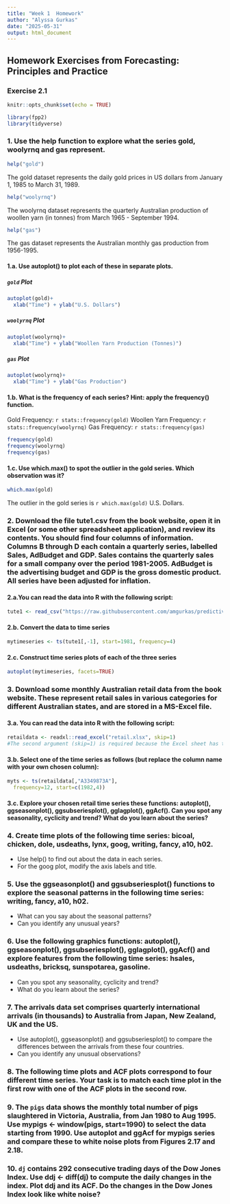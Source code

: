 ```yaml
---
title: "Week 1  Homework"
author: "Alyssa Gurkas"
date: "2025-05-31"
output: html_document
---
```

## Homework Exercises from Forecasting: Principles and Practice
### Exercise 2.1 
```r
knitr::opts_chunk$set(echo = TRUE)
```

```r
library(fpp2)
library(tidyverse)
```

### 1. Use the help function to explore what the series gold, woolyrnq and gas represent.

```r
help("gold")
```

The gold dataset represents the daily gold prices in US dollars from January 1, 1985
to March 31, 1989.

```r
help("woolyrnq")
```

The woolyrnq dataset represents the quarterly Australian production of woollen 
yarn (in tonnes) from March 1965 - September 1994. 

```r
help("gas")
```

The gas dataset represents the Australian monthly gas production from 1956-1995.

#### 1.a. Use autoplot() to plot each of these in separate plots.

##### `gold` Plot

```r
autoplot(gold)+
  xlab("Time") + ylab("U.S. Dollars")
```


##### `woolyrnq` Plot
```r
autoplot(woolyrnq)+
  xlab("Time") + ylab("Woollen Yarn Production (Tonnes)")
```

##### `gas` Plot
```r
autoplot(woolyrnq)+
  xlab("Time") + ylab("Gas Production")
```

#### 1.b. What is the frequency of each series? Hint: apply the frequency() function.
Gold Frequency: `r stats::frequency(gold)`
Woollen Yarn Frequency: `r stats::frequency(woolyrnq)`
Gas Frequency: `r stats::frequency(gas)`

```r
frequency(gold)
frequency(woolyrnq)
frequency(gas)
```


#### 1.c. Use which.max() to spot the outlier in the gold series. Which observation was it?
```r
which.max(gold)
```

The outlier in the gold series is `r which.max(gold)` U.S. Dollars.

### 2. Download the file tute1.csv from the book website, open it in Excel (or some other spreadsheet application), and review its contents. You should find four columns of information. Columns B through D each contain a quarterly series, labelled Sales, AdBudget and GDP. Sales contains the quarterly sales for a small company over the period 1981-2005. AdBudget is the advertising budget and GDP is the gross domestic product. All series have been adjusted for inflation.

#### 2.a.You can read the data into R with the following script:
```r
tute1 <- read_csv("https://raw.githubusercontent.com/amgurkas/predictive-analytics/refs/heads/master/tute1.csv")
```

#### 2.b. Convert the data to time series
```r
mytimeseries <- ts(tute1[,-1], start=1981, frequency=4)
```

#### 2.c. Construct time series plots of each of the three series
```r
autoplot(mytimeseries, facets=TRUE)
```

### 3. Download some monthly Australian retail data from the book website. These represent retail sales in various categories for different Australian states, and are stored in a MS-Excel file.

#### 3.a. You can read the data into R with the following script:

```r
retaildata <- readxl::read_excel("retail.xlsx", skip=1)
#The second argument (skip=1) is required because the Excel sheet has two header rows.
```

#### 3.b. Select one of the time series as follows (but replace the column name with your own chosen column):
```r
myts <- ts(retaildata[,"A3349873A"],
  frequency=12, start=c(1982,4))
```

#### 3.c. Explore your chosen retail time series these functions: autoplot(), ggseasonplot(), ggsubseriesplot(), gglagplot(), ggAcf(). Can you spot any seasonality, cyclicity and trend? What do you learn about the series?

### 4. Create time plots of the following time series: bicoal, chicken, dole, usdeaths, lynx, goog, writing, fancy, a10, h02.
* Use help() to find out about the data in each series.
* For the goog plot, modify the axis labels and title.

### 5. Use the ggseasonplot() and ggsubseriesplot() functions to explore the seasonal patterns in the following time series: writing, fancy, a10, h02.
* What can you say about the seasonal patterns?
* Can you identify any unusual years?

### 6. Use the following graphics functions: autoplot(), ggseasonplot(), ggsubseriesplot(), gglagplot(), ggAcf() and explore features from the following time series: hsales, usdeaths, bricksq, sunspotarea, gasoline.
* Can you spot any seasonality, cyclicity and trend?
* What do you learn about the series?


### 7. The arrivals data set comprises quarterly international arrivals (in thousands) to Australia from Japan, New Zealand, UK and the US.
* Use autoplot(), ggseasonplot() and ggsubseriesplot() to compare the differences between the arrivals from these four countries.
* Can you identify any unusual observations?

### 8. The following time plots and ACF plots correspond to four different time series. Your task is to match each time plot in the first row with one of the ACF plots in the second row.

### 9. The `pigs` data shows the monthly total number of pigs slaughtered in Victoria, Australia, from Jan 1980 to Aug 1995. Use mypigs <- window(pigs, start=1990) to select the data starting from 1990. Use autoplot and ggAcf for mypigs series and compare these to white noise plots from Figures 2.17 and 2.18.

### 10. `dj` contains 292 consecutive trading days of the Dow Jones Index. Use ddj <- diff(dj) to compute the daily changes in the index. Plot ddj and its ACF. Do the changes in the Dow Jones Index look like white noise?
